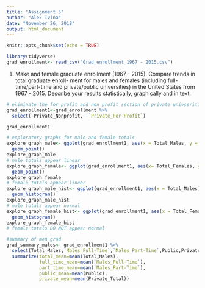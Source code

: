 ```yaml
---
title: "Assignment 5"
author: "Alex Ivina"
date: "November 26, 2018"
output: html_document
---
```


```r
knitr::opts_chunk$set(echo = TRUE)
```
```r
library(tidyverse)
grad_enrollment<- read_csv("Grad_enrollment_1967 - 2015.csv")
```

1. Make and female graduate enrollment (1967 - 2015). Compare trends in total graduate enroll- ment for males and females (including full-time/part-time and private/public universities) in the United States from 1967 - 2015. Describe your results statistically, graphically and in text.


```r
# eliminate the for profit and non profit section of private univserities
grad_enrollment1<-grad_enrollment %>% 
  select(-Private_Nonprofit, -`Private_For-Profit`)

grad_enrollment1

# exploratory graphs for male and female totals
explore_graph_male<- ggplot(grad_enrollment1, aes(x = Total_Males, y = Year))+
  geom_point()
explore_graph_male
# male totals appear linear
explore_graph_female<- ggplot(grad_enrollment1, aes(x= Total_Females, y = Year))+
  geom_point()
explore_graph_female
# female totals appear linear
explore_graph_male_hist<- ggplot(grad_enrollment1, aes(x = Total_Males))+
  geom_histogram()
explore_graph_male_hist
# male totals appear normal
explore_graph_female_hist<- ggplot(grad_enrollment1, aes(x = Total_Females))+
  geom_histogram()
explore_graph_female_hist
# female totals DO NOT appear normal

#summary of men grad
grad_summary_males<- grad_enrollment1 %>% 
  select(Total_Males,`Males_Full-Time`,`Males_Part-Time`,Public,Private_Total) %>% 
  summarize(total_mean=mean(Total_Males),
            full_time_mean=mean(`Males_Full-Time`),
            part_time_mean=mean(`Males_Part-Time`),
            public_mean=mean(Public),
            private_mean=mean(Private_Total))


  
  



```


